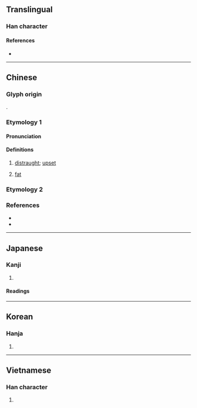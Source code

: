 {{also|嬢|娘}}
{{character info}}
==Translingual==

===Han character===
{{Han char|rn=38|rad=女|as=17|sn=20|four=40432|canj=VYRV|ids=⿰女襄}}

====References====
* {{Han ref|kx=0274.070|dkj=06891|dj=0542.240|hdz=21090.140|uh=5B43|ud=23363|bh=C45D|bd=50269}}

----

==Chinese==
{{zh-forms|alt=嬢}}

===Glyph origin===
{{Han etym}}
{{Han compound|ls=psc|女|c1=s|t1=woman|襄|c2=p}}.

===Etymology 1===

====Pronunciation====
{{zh-pron
|m=ráng
|mc=1
|oc=2
|cat=adj
}}

====Definitions====
{{zh-hanzi}}

# {{zh-obsolete}} [[distraught]]; [[upset]]
# {{zh-obsolete}} [[fat]]

===Etymology 2===
{{zh-see|娘}}

===References===
* {{R:twedu|B00725}}
* {{R:twedu|A00927-005}}

----

==Japanese==
{{ja-kanji forms|嬢|孃}}

===Kanji===
{{ja-kanji|grade=|rs=女17|shin=嬢}}

# {{rfdef|ja|sort=女17}}

====Readings====
{{ja-readings
|goon=にょう<にやう
|kanon=じょう<ぢやう
|kun=はは-, むすめ-
}}

----

==Korean==

===Hanja===
{{ko-hanja|아가씨|냥||양}}

# {{rfdef|ko|sort=女17}}

----

==Vietnamese==

===Han character===
{{vi-readings|reading=nương|rs=女17}}

# {{rfdef|vi|sort=女17}}